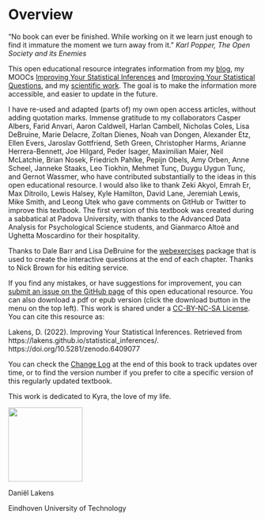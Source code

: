 # Overview {.unnumbered}

"No book can ever be finished. While working on it we learn just enough to find it immature the moment we turn away from it." 
*Karl Popper, The Open Society and its Enemies*

This open educational resource integrates information from my [blog](https://daniellakens.blogspot.com/), my MOOCs [Improving Your Statistical Inferences](https://www.coursera.org/learn/statistical-inferences) and [Improving Your Statistical Questions](https://www.coursera.org/learn/improving-statistical-questions), and my [scientific work](https://scholar.google.nl/citations?user=ZbqYyrsAAAAJ&hl=en). The goal is to make the information more accessible, and easier to update in the future.

I have re-used and adapted (parts of) my own open access articles, without adding quotation marks. Immense gratitude to my collaborators Casper Albers, Farid Anvari, Aaron Caldwell, Harlan Cambell, Nicholas Coles, Lisa DeBruine, Marie Delacre, Zoltan Dienes, Noah van Dongen, Alexander Etz, Ellen Evers, Jaroslav Gottfriend, Seth Green, Christopher Harms, Arianne Herrera-Bennett, Joe Hilgard, Peder Isager, Maximilian Maier, Neil McLatchie, Brian Nosek, Friedrich Pahlke, Pepijn Obels, Amy Orben, Anne Scheel, Janneke Staaks, Leo Tiokhin, Mehmet Tunç, Duygu Uygun Tunç, and Gernot Wassmer, who have contributed substantially to the ideas in this open educational resource. I would also like to thank Zeki Akyol, Emrah Er, Max Ditroilo, Lewis Halsey, Kyle Hamilton, David Lane, Jeremiah Lewis, Mike Smith, and Leong Utek who gave comments on GitHub or Twitter to improve this textbook. The first version of this textbook was created during a sabbatical at Padova University, with thanks to the Advanced Data Analysis for Psychological Science students, and Gianmarco Altoè and Ughetta Moscardino for their hospitality. 

Thanks to Dale Barr and Lisa DeBruine for the [webexercises](https://psyteachr.github.io/webexercises/) package that is used to create the interactive questions at the end of each chapter. Thanks to Nick Brown for his editing service. 

If you find any mistakes, or have suggestions for improvement, you can [submit an issue on the GitHub page](https://github.com/Lakens/statistical_inferences/issues) of this open educational resource. You can also download a pdf or epub version (click the download button in the menu on the top left). This work is shared under a [CC-BY-NC-SA License](https://creativecommons.org/licenses/by-nc-sa/4.0). You can cite this resource as:

Lakens, D. (2022). Improving Your Statistical Inferences. Retrieved from https://lakens.github.io/statistical_inferences/. https://doi.org/10.5281/zenodo.6409077

You can check the [Change Log](#sec-changelog) at the end of this book to track updates over time, or to find the version number if you prefer to cite a specific version of this regularly updated textbook. 

This work is dedicated to Kyra, the love of my life.

![](images/me.png){fig-alt="Picture of the author Daniel Lakens" fig-align="left" width=150}

Daniël Lakens

Eindhoven University of Technology
